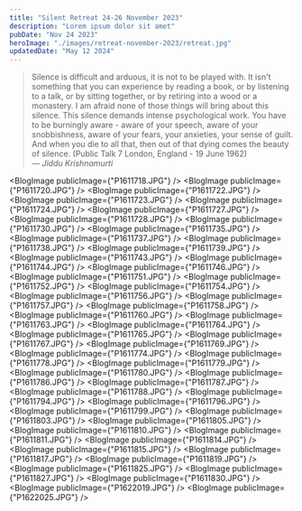 ```yaml
---
title: "Silent Retreat 24-26 November 2023"
description: "Lorem ipsum dolor sit amet"
pubDate: "Nov 24 2023"
heroImage: "./images/retreat-november-2023/retreat.jpg"
updatedDate: "May 12 2024"
---
```



> Silence is difficult and arduous, it is not to be played with. It isn't something that you can experience by reading a book, or by listening to a talk, or by sitting together, or by retiring into a wood or a monastery. I am afraid none of those things will bring about this silence. This silence demands intense psychological work. You have to be burningly aware - aware of your speech, aware of your snobbishness, aware of your fears, your anxieties, your sense of guilt. And when you die to all that, then out of that dying comes the beauty of silence. (Public Talk 7 London, England - 19 June 1962)<br/>
> — <cite>Jiddu Krishnamurti</cite>

<BlogImage publicImage={"P1611718.JPG"} />
<BlogImage publicImage={"P1611720.JPG"} />
<BlogImage publicImage={"P1611722.JPG"} />
<BlogImage publicImage={"P1611723.JPG"} />
<BlogImage publicImage={"P1611724.JPG"} />
<BlogImage publicImage={"P1611727.JPG"} />
<BlogImage publicImage={"P1611728.JPG"} />
<BlogImage publicImage={"P1611730.JPG"} />
<BlogImage publicImage={"P1611735.JPG"} />
<BlogImage publicImage={"P1611737.JPG"} />
<BlogImage publicImage={"P1611738.JPG"} />
<BlogImage publicImage={"P1611739.JPG"} />
<BlogImage publicImage={"P1611743.JPG"} />
<BlogImage publicImage={"P1611744.JPG"} />
<BlogImage publicImage={"P1611746.JPG"} />
<BlogImage publicImage={"P1611751.JPG"} />
<BlogImage publicImage={"P1611752.JPG"} />
<BlogImage publicImage={"P1611754.JPG"} />
<BlogImage publicImage={"P1611756.JPG"} />
<BlogImage publicImage={"P1611757.JPG"} />
<BlogImage publicImage={"P1611758.JPG"} />
<BlogImage publicImage={"P1611760.JPG"} />
<BlogImage publicImage={"P1611763.JPG"} />
<BlogImage publicImage={"P1611764.JPG"} />
<BlogImage publicImage={"P1611765.JPG"} />
<BlogImage publicImage={"P1611767.JPG"} />
<BlogImage publicImage={"P1611769.JPG"} />
<BlogImage publicImage={"P1611774.JPG"} />
<BlogImage publicImage={"P1611778.JPG"} />
<BlogImage publicImage={"P1611779.JPG"} />
<BlogImage publicImage={"P1611780.JPG"} />
<BlogImage publicImage={"P1611786.JPG"} />
<BlogImage publicImage={"P1611787.JPG"} />
<BlogImage publicImage={"P1611788.JPG"} />
<BlogImage publicImage={"P1611794.JPG"} />
<BlogImage publicImage={"P1611796.JPG"} />
<BlogImage publicImage={"P1611799.JPG"} />
<BlogImage publicImage={"P1611803.JPG"} />
<BlogImage publicImage={"P1611805.JPG"} />
<BlogImage publicImage={"P1611810.JPG"} />
<BlogImage publicImage={"P1611811.JPG"} />
<BlogImage publicImage={"P1611814.JPG"} />
<BlogImage publicImage={"P1611815.JPG"} />
<BlogImage publicImage={"P1611817.JPG"} />
<BlogImage publicImage={"P1611819.JPG"} />
<BlogImage publicImage={"P1611825.JPG"} />
<BlogImage publicImage={"P1611827.JPG"} />
<BlogImage publicImage={"P1611830.JPG"} />
<BlogImage publicImage={"P1622019.JPG"} />
<BlogImage publicImage={"P1622025.JPG"} />

<CC />
